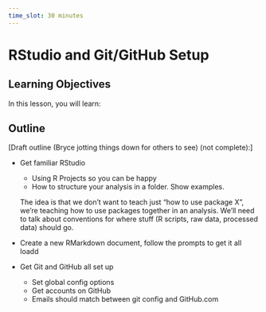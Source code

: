 ```yaml
---
time_slot: 30 minutes
---
```


# RStudio and Git/GitHub Setup

## Learning Objectives

In this lesson, you will learn:

## Outline

[Draft outline (Bryce jotting things down for others to see) (not complete):]

- Get familiar RStudio
  - Using R Projects so you can be happy
  - How to structure your analysis in a folder. Show examples.
  
  The idea is that we don't want to teach just "how to use package X", we're teaching how to use packages together in an analysis.
  We'll need to talk about conventions for where stuff (R scripts, raw data, processed data) should go.
  
- Create a new RMarkdown document, follow the prompts to get it all loadd
- Get Git and GitHub all set up
  - Set global config options
  - Get accounts on GitHub
  - Emails should match between git config and GitHub.com
